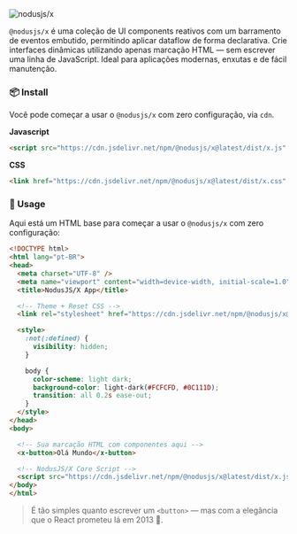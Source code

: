 
<Meta title="Configure" />

<div style={{ textAlign: 'center', marginBottom: '2rem' }}>
  <img src={logo} alt="nodusjs/x" style={{ maxWidth: '300px' }} />
</div>

`@nodusjs/x` é uma coleção de UI components reativos com um barramento de eventos embutido, permitindo aplicar dataflow de forma declarativa.
Crie interfaces dinâmicas utilizando apenas marcação HTML — sem escrever uma linha de JavaScript.
Ideal para aplicações modernas, enxutas e de fácil manutenção.


### 📦 Install

Você pode começar a usar o `@nodusjs/x` com zero configuração, via `cdn`.

**Javascript**

```html
<script src="https://cdn.jsdelivr.net/npm/@nodusjs/x@latest/dist/x.js" type="module" async></script>
```

**CSS**

```html
<link href="https://cdn.jsdelivr.net/npm/@nodusjs/x@latest/dist/x.css" rel="stylesheet" async />
```

### 🧪 Usage

Aqui está um HTML base para começar a usar o `@nodusjs/x` com zero configuração:

```html
<!DOCTYPE html>
<html lang="pt-BR">
<head>
  <meta charset="UTF-8" />
  <meta name="viewport" content="width=device-width, initial-scale=1.0" />
  <title>NodusJS/X App</title>

  <!-- Theme + Reset CSS -->
  <link rel="stylesheet" href="https://cdn.jsdelivr.net/npm/@nodusjs/x@latest/dist/x.css" async />

  <style>
    :not(:defined) {
      visibility: hidden;
    }

    body {
      color-scheme: light dark;
      background-color: light-dark(#FCFCFD, #0C111D);
      transition: all 0.2s ease-out;
    }
  </style>
</head>
<body>

  <!-- Sua marcação HTML com componentes aqui -->
  <x-button>Olá Mundo</x-button>

  <!-- NodusJS/X Core Script -->
  <script src="https://cdn.jsdelivr.net/npm/@nodusjs/x@latest/dist/x.js" type="module" async></script>
</body>
</html>
```

> É tão simples quanto escrever um `<button>` — mas com a elegância que o React prometeu lá em 2013 🫠.
